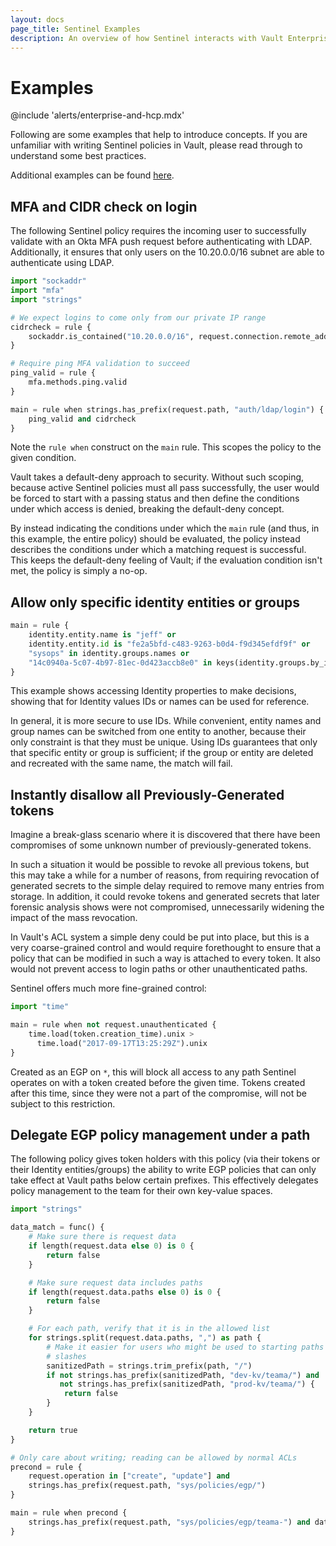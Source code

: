 ```yaml
---
layout: docs
page_title: Sentinel Examples
description: An overview of how Sentinel interacts with Vault Enterprise.
---
```


# Examples

@include 'alerts/enterprise-and-hcp.mdx'

Following are some examples that help to introduce concepts. If you are
unfamiliar with writing Sentinel policies in Vault, please read through to
understand some best practices.

Additional examples can be found [here](https://github.com/hashicorp/vault-guides/tree/master/governance).

## MFA and CIDR check on login

The following Sentinel policy requires the incoming user to successfully
validate with an Okta MFA push request before authenticating with LDAP.
Additionally, it ensures that only users on the 10.20.0.0/16 subnet are able to
authenticate using LDAP.

```python
import "sockaddr"
import "mfa"
import "strings"

# We expect logins to come only from our private IP range
cidrcheck = rule {
    sockaddr.is_contained("10.20.0.0/16", request.connection.remote_addr)
}

# Require ping MFA validation to succeed
ping_valid = rule {
    mfa.methods.ping.valid
}

main = rule when strings.has_prefix(request.path, "auth/ldap/login") {
    ping_valid and cidrcheck
}
```

Note the `rule when` construct on the `main` rule. This scopes the policy to
the given condition.

Vault takes a default-deny approach to security. Without such scoping, because
active Sentinel policies must all pass successfully, the user would be forced
to start with a passing status and then define the conditions under which
access is denied, breaking the default-deny concept.

By instead indicating the conditions under which the `main` rule (and thus, in
this example, the entire policy) should be evaluated, the policy instead
describes the conditions under which a matching request is successful. This
keeps the default-deny feeling of Vault; if the evaluation condition isn't met,
the policy is simply a no-op.

## Allow only specific identity entities or groups

```python
main = rule {
    identity.entity.name is "jeff" or
    identity.entity.id is "fe2a5bfd-c483-9263-b0d4-f9d345efdf9f" or
    "sysops" in identity.groups.names or
    "14c0940a-5c07-4b97-81ec-0d423accb8e0" in keys(identity.groups.by_id)
}
```

This example shows accessing Identity properties to make decisions, showing
that for Identity values IDs or names can be used for reference.

In general, it is more secure to use IDs. While convenient, entity names and
group names can be switched from one entity to another, because their only
constraint is that they must be unique. Using IDs guarantees that only that
specific entity or group is sufficient; if the group or entity are deleted and
recreated with the same name, the match will fail.

## Instantly disallow all Previously-Generated tokens

Imagine a break-glass scenario where it is discovered that there have been
compromises of some unknown number of previously-generated tokens.

In such a situation it would be possible to revoke all previous tokens, but
this may take a while for a number of reasons, from requiring revocation of
generated secrets to the simple delay required to remove many entries from
storage. In addition, it could revoke tokens and generated secrets that later
forensic analysis shows were not compromised, unnecessarily widening the impact
of the mass revocation.

In Vault's ACL system a simple deny could be put into place, but this is a very
coarse-grained control and would require forethought to ensure that a policy
that can be modified in such a way is attached to every token. It also would
not prevent access to login paths or other unauthenticated paths.

Sentinel offers much more fine-grained control:

```python
import "time"

main = rule when not request.unauthenticated {
    time.load(token.creation_time).unix >
      time.load("2017-09-17T13:25:29Z").unix
}
```

Created as an EGP on `*`, this will block all access to any path Sentinel
operates on with a token created before the given time. Tokens created after
this time, since they were not a part of the compromise, will not be subject to
this restriction.

## Delegate EGP policy management under a path

The following policy gives token holders with this policy (via their tokens or
their Identity entities/groups) the ability to write EGP policies that can only
take effect at Vault paths below certain prefixes. This effectively delegates
policy management to the team for their own key-value spaces.

```python
import "strings"

data_match = func() {
    # Make sure there is request data
    if length(request.data else 0) is 0 {
        return false
    }

    # Make sure request data includes paths
    if length(request.data.paths else 0) is 0 {
        return false
    }

    # For each path, verify that it is in the allowed list
    for strings.split(request.data.paths, ",") as path {
        # Make it easier for users who might be used to starting paths with
        # slashes
        sanitizedPath = strings.trim_prefix(path, "/")
        if not strings.has_prefix(sanitizedPath, "dev-kv/teama/") and
           not strings.has_prefix(sanitizedPath, "prod-kv/teama/") {
            return false
        }
    }

    return true
}

# Only care about writing; reading can be allowed by normal ACLs
precond = rule {
    request.operation in ["create", "update"] and
    strings.has_prefix(request.path, "sys/policies/egp/")
}

main = rule when precond {
    strings.has_prefix(request.path, "sys/policies/egp/teama-") and data_match()
}
```
